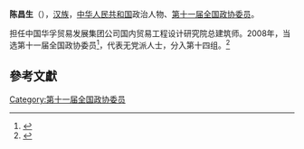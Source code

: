 '''陈昌生'''（{{bd|1959年||}}），[[汉族|汉族]]，[[中华人民共和国|中华人民共和国]]政治人物、[[第十一届全国政协委员|第十一届全国政协委员]]。

担任中国华孚贸易发展集团公司国内贸易工程设计研究院总建筑师。2008年，当选第十一届全国政协委员<ref>{{cite news|title=第十一届全国政协委员名单|url=http://www.indaa.com.cn/zt/2009qglh/zxzs/200903/t20090303_127573.html|accessdate=2013-04-09|newspaper=新华社北京1月25日电 中国人民政治协商会议第十一届全国委员会委员名单(共2237人，2008年1月25日政协第十届全国委员会常务委员会第二十次会议通过)|date=2008年1月25日|deadurl=yes|archiveurl=https://web.archive.org/web/20130928014403/http://www.indaa.com.cn/zt/2009qglh/zxzs/200903/t20090303_127573.html|archivedate=2013年9月28日}}</ref>，代表无党派人士，分入第十四组。<ref>{{cite news|title=全国政协信息-陈昌生|url=http://www.cppcc.gov.cn/CMS/wylibary/showJcwyxtInfoWylibary.action?tabJcwyxt.guid=11W0005070&wytype=wjwy|accessdate=2013-04-11|newspaper=全国政协委员会|archive-date=2019-07-13|archive-url=https://web.archive.org/web/20190713205850/http://www.cppcc.gov.cn/CMS/wylibary/showJcwyxtInfoWylibary.action?tabJcwyxt.guid=11W0005070&wytype=wjwy|dead-url=no}}</ref>

==參考文獻==
{{reflist}}
{{中国政治人物小作品}}

[[Category:第十一届全国政协委员|Category:第十一届全国政协委员]]